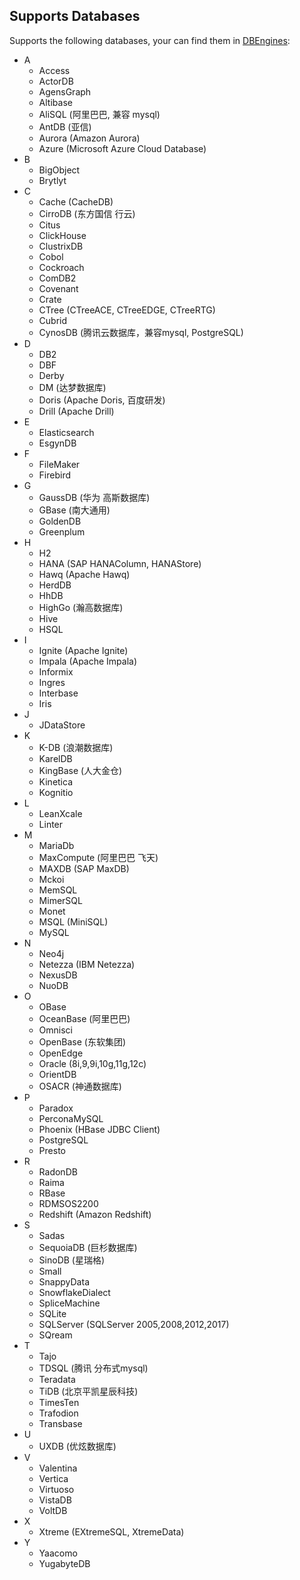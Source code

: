 ## Supports Databases {#sqlhelper_supported_databases}

Supports the following databases, your can find them in [DBEngines](https://db-engines.com/en/ranking/relational+dbms):

+ A
   + Access
   + ActorDB
   + AgensGraph
   + Altibase
   + AliSQL (阿里巴巴, 兼容 mysql)
   + AntDB (亚信)
   + Aurora (Amazon Aurora)
   + Azure (Microsoft Azure Cloud Database)
+ B
   + BigObject
   + Brytlyt
+ C
   + Cache (CacheDB)
   + CirroDB (东方国信 行云)
   + Citus
   + ClickHouse
   + ClustrixDB
   + Cobol
   + Cockroach
   + ComDB2
   + Covenant
   + Crate
   + CTree (CTreeACE, CTreeEDGE, CTreeRTG)
   + Cubrid
   + CynosDB (腾讯云数据库，兼容mysql, PostgreSQL)       
+ D
   + DB2
   + DBF
   + Derby
   + DM (达梦数据库)
   + Doris (Apache Doris, 百度研发)
   + Drill (Apache Drill)   
+ E      
   + Elasticsearch
   + EsgynDB
+ F
   + FileMaker
   + Firebird
+ G
   + GaussDB (华为 高斯数据库)
   + GBase (南大通用)
   + GoldenDB
   + Greenplum
+ H
   + H2
   + HANA (SAP HANAColumn, HANAStore)
   + Hawq (Apache Hawq)
   + HerdDB
   + HhDB
   + HighGo (瀚高数据库)
   + Hive
   + HSQL        
+ I
   + Ignite (Apache Ignite)
   + Impala (Apache Impala)
   + Informix
   + Ingres
   + Interbase
   + Iris
+ J
   + JDataStore
+ K
   + K-DB (浪潮数据库)
   + KarelDB
   + KingBase (人大金仓)
   + Kinetica   
   + Kognitio
+ L
   + LeanXcale        
   + Linter
+ M
   + MariaDb
   + MaxCompute (阿里巴巴 飞天)
   + MAXDB (SAP MaxDB)
   + Mckoi
   + MemSQL
   + MimerSQL
   + Monet
   + MSQL (MiniSQL)
   + MySQL
+ N
   + Neo4j
   + Netezza (IBM Netezza)
   + NexusDB
   + NuoDB        
+ O
   + OBase
   + OceanBase (阿里巴巴)
   + Omnisci
   + OpenBase (东软集团)
   + OpenEdge
   + Oracle (8i,9,9i,10g,11g,12c)
   + OrientDB
   + OSACR (神通数据库)
+ P 
   + Paradox
   + PerconaMySQL
   + Phoenix (HBase JDBC Client)
   + PostgreSQL
   + Presto
+ R
   + RadonDB
   + Raima
   + RBase
   + RDMSOS2200
   + Redshift (Amazon Redshift)
+ S        
   + Sadas
   + SequoiaDB (巨杉数据库)
   + SinoDB (星瑞格)
   + Small
   + SnappyData
   + SnowflakeDialect
   + SpliceMachine
   + SQLite
   + SQLServer (SQLServer 2005,2008,2012,2017)
   + SQream
+ T
   + Tajo
   + TDSQL (腾讯 分布式mysql)
   + Teradata
   + TiDB (北京平凯星辰科技)
   + TimesTen
   + Trafodion
   + Transbase
+ U
   + UXDB (优炫数据库)
+ V
   + Valentina
   + Vertica
   + Virtuoso
   + VistaDB
   + VoltDB
+ X
   + Xtreme (EXtremeSQL, XtremeData)
+ Y
   + Yaacomo
   + YugabyteDB